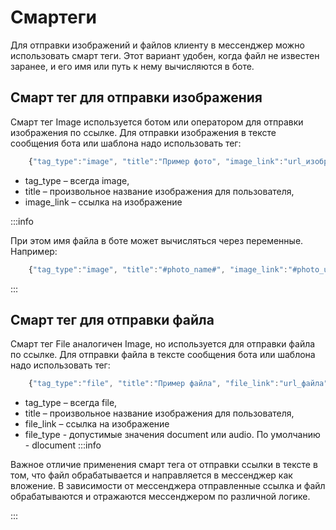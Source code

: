 
# Смартеги
Для отправки изображений и файлов клиенту в мессенджер можно использовать смарт теги. 
Этот вариант удобен, когда файл не известен заранее, и его имя или путь к нему вычисляются в боте.
## Смарт тег для отправки изображения
Смарт тег Image используется ботом или оператором для отправки изображения по ссылке. Для отправки изображения в тексте сообщения бота или шаблона надо использовать тег:
```jsx JSON"
    {"tag_type":"image", "title":"Пример фото", "image_link":"url_изображения"}
```
- tag_type – всегда image,
- title – произвольное название изображения для пользователя,
- image_link – ссылка на изображение

:::info

При этом имя файла в боте может вычисляться через переменные. Например: 
```jsx JSON"
    {"tag_type":"image", "title":"#photo_name#", "image_link":"#photo_url#"}
```

:::
## Смарт тег для отправки файла
Смарт тег File аналогичен Image, но используется для отправки файла по ссылке. Для отправки файла в тексте сообщения бота или шаблона надо использовать тег:
```jsx JSON"
    {"tag_type":"file", "title":"Пример файла", "file_link":"url_файла"}
```
- tag_type – всегда file,
- title – произвольное название изображения для пользователя,
- file_link – ссылка на изображение
- file_type - допустимые значения document или audio. По умолчанию - dlocument
:::info

Важное отличие применения смарт тега от отправки ссылки в тексте в том, что файл обрабатывается и направляется в мессенджер как вложение. В зависимости от мессенджера отправленные ссылка и файл обрабатываются и отражаются мессенджером по различной логике.

:::